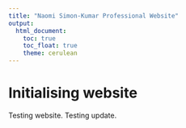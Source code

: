 ```yaml
---
title: "Naomi Simon-Kumar Professional Website"
output: 
  html_document:
    toc: true
    toc_float: true
    theme: cerulean
---
```


# Initialising website

Testing website. Testing update.
